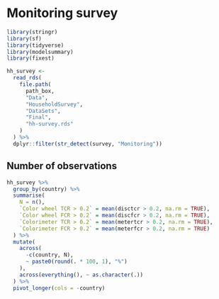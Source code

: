 # Monitoring survey

```r
library(stringr)
library(sf)
library(tidyverse)
library(modelsummary)
library(fixest)
```


```r
hh_survey <-
  read_rds(
    file.path(
      path_box,
      "Data",
      "HouseholdSurvey",
      "DataSets",
      "Final",
      "hh-survey.rds"
    )
  ) %>%
  dplyr::filter(str_detect(survey, "Monitoring"))
```

## Number of observations

```r
hh_survey %>%
  group_by(country) %>%
  summarise(
    N = n(), 
    `Color wheel TCR > 0.2` = mean(disctcr > 0.2, na.rm = TRUE),
    `Color wheel FCR > 0.2` = mean(discfcr > 0.2, na.rm = TRUE),
    `Colorimeter TCR > 0.2` = mean(metertcr > 0.2, na.rm = TRUE),
    `Colorimeter FCR > 0.2` = mean(meterfcr > 0.2, na.rm = TRUE)
  ) %>%
  mutate(
    across(
      -c(country, N),
      ~ paste0(round(. * 100, 1), "%")
    ),
    across(everything(), ~ as.character(.))
  ) %>%
  pivot_longer(cols = -country)
```

